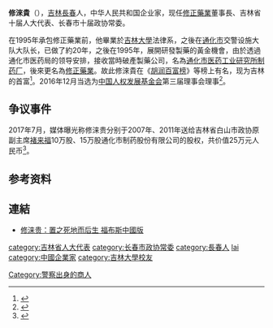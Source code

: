 '''修淶貴'''（{{bd|1954年}}），[[吉林|吉林]][[長春|長春]]人，中华人民共和国企业家，现任[[修正藥業|修正藥業]]董事長、吉林省十届人大代表、长春市十届政协常委。

在1995年承包修正藥業前，他畢業於[[吉林大學|吉林大學]]法律系，之後在[[通化市|通化市]]交警设施大队大队长，已做了約20年，之後在1995年，展開研發製藥的黃金機會，由於透過通化市医药局的领导安排，接收當時破產製藥公司，名為[[通化市医药工业研究所制药厂|通化市医药工业研究所制药厂]]，後來更名為[[修正藥業|修正藥業]]。故此修淶貴在《[[胡润百富榜|胡润百富榜]]》等榜上有名，现为吉林的首富<ref>{{cite news|url=http://finance.qq.com/a/20141127/046651.htm|title=修正药业修涞贵：不上市的吉林首富|publisher=腾讯财经|date=2014-11-27|accessdate=2017-06-28|archive-date=2015-04-15|archive-url=https://web.archive.org/web/20150415072851/http://finance.qq.com/a/20141127/046651.htm|dead-url=no}}</ref>。2016年12月当选为[[中国人权发展基金会|中国人权发展基金会]]第三届理事会理事<ref>{{cite news|url=http://www.renquanjjh.com/txt/2016-12/26/content_9246970.htm|title=第三届理事会理事、监事、特邀理事名单|publisher=中国人权发展基会|date=2016-12-26|accessdate=2017-06-28|archive-date=2019-03-13|archive-url=https://web.archive.org/web/20190313141135/http://www.renquanjjh.com/txt/2016-12/26/content_9246970.htm}}</ref>。

==争议事件==
2017年7月，媒体曝光称修涞贵分别于2007年、2011年送给吉林省白山市政协原副主席[[褚来福|褚来福]]10万股、15万股通化市制药股份有限公司的股权，共价值25万元人民币<ref>{{cite news|url=http://finance.sina.com.cn/chanjing/gsnews/2017-07-02/doc-ifyhrxtp6434217.shtml|title=修正药业董事长修涞贵送贪官25万股股票 为获帮助|publisher=新浪综合|date=2017-07-02|accessdate=2017-07-02|archive-date=2018-11-24|archive-url=https://web.archive.org/web/20181124135036/http://finance.sina.com.cn/chanjing/gsnews/2017-07-02/doc-ifyhrxtp6434217.shtml|dead-url=no}}</ref>。

==参考资料==
{{reflist}}

==連結==
*[https://web.archive.org/web/20111030080503/http://www.forbeschina.com/review/201010/0004571.shtml 修涞贵：置之死地而后生 福布斯中國版]

{{normdaten}}
{{DEFAULTSORT:xiu laigui}}
[[category:吉林省人大代表|category:吉林省人大代表]]
[[category:长春市政协常委|category:长春市政协常委]]
[[category:長春人|category:長春人]]
[[category:修姓|lai]]
[[category:中國企業家|category:中國企業家]]
[[category:吉林大學校友|category:吉林大學校友]]
[[Category:警察出身的商人|Category:警察出身的商人]]